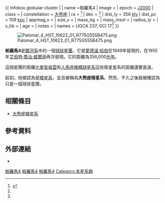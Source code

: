 {{ Infobox globular cluster |
| name =帕羅馬4
| image =<!-- Deleted image removed:  [[Image:Palomar_4.jpg|300px]]  -->
| epoch = [[曆元#Julian_years_and_J2000|J2000]]
| class = 
| constellation = [[大熊座|大熊座]]
| ra = {{RA|11|29|16.8}}<ref name="simbad">{{cite web
  | title=SIMBAD Astronomical Database
  | work=Results for Palomar 4
  | url=http://simbad.u-strasbg.fr/Simbad
  | accessdate=2006-11-17
  | archive-date=2020-05-23
  | archive-url=https://web.archive.org/web/20200523050221/http://simbad.u-strasbg.fr/simbad/
  | dead-url=no
  }}</ref>
| dec = {{DEC|+28|58|25}}<ref name="simbad" />
| dist_ly = 356 [[光年|kly]]{{citation needed|date=February 2007}}
| dist_pc = 109 [[秒差距|kpc]]
| appmag_v = 
| size_v = 
| mass_kg = 
| mass_msol = 
| radius_ly = 
| v_hb = 
| age = 
| notes = 
| names = UGCA 237, GCl 17<ref name="simbad" />
}}


[[File:Palomar_4_HST_10622_01_R775G555B475.png|thumb]]



'''帕羅馬4'''是[[銀河系|銀河系]]中的一個[[球狀星團|球狀星團]]，它是[[愛德溫·哈伯|愛德溫·哈伯]]在1949年發現的，在1955年[[艾伯特·喬治·威爾遜|艾伯特·喬治·威爾遜]]再次發現。它的距離為356,000[[光年|光年]]。 

這個星團的距離比[[麥哲倫雲|麥哲倫雲]]和[[人馬座矮橢球星系|人馬座矮橢球星系]]這些衛星星系的距離還要遙遠。

起初，他被認為是[[矮星系|矮星系]]，並且被稱為'''大熊座矮星系'''。然而，不久之後就被確認為只是一個球狀星團。

== 相關條目 ==
* [[大熊座矮星系|大熊座矮星系]]

== 參考資料 ==

{{reflist}}

== 外部連結 ==
* {{WikiSky}}
{{Sky|11|29|16.8|+|28|58|25|356000}}
{{銀河}}

[[Category:球狀星團|帕羅馬4]]
[[Category:銀河系|帕羅馬4]]
[[Category:大熊座|帕羅馬4]]
[[Category:本星系群|Category:本星系群]]